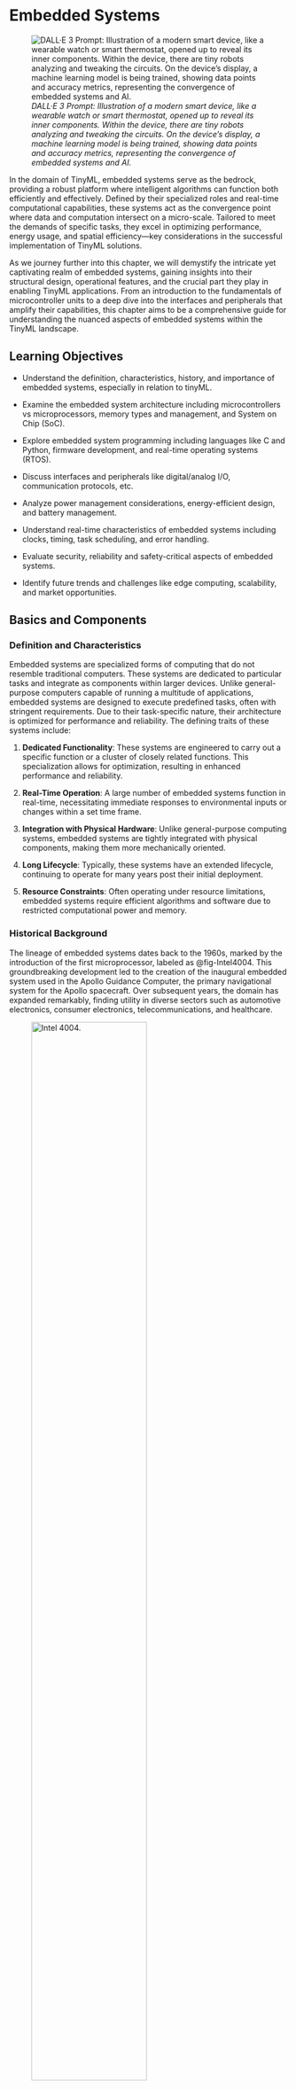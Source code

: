# Embedded Systems

![_DALL·E 3 Prompt: Illustration of a modern smart device, like a wearable watch or smart thermostat, opened up to reveal its inner components. Within the device, there are tiny robots analyzing and tweaking the circuits. On the device's display, a machine learning model is being trained, showing data points and accuracy metrics, representing the convergence of embedded systems and AI._](./images/png/cover_embedded_sys.png)

In the domain of TinyML, embedded systems serve as the bedrock, providing a robust platform where intelligent algorithms can function both efficiently and effectively. Defined by their specialized roles and real-time computational capabilities, these systems act as the convergence point where data and computation intersect on a micro-scale. Tailored to meet the demands of specific tasks, they excel in optimizing performance, energy usage, and spatial efficiency—key considerations in the successful implementation of TinyML solutions.

As we journey further into this chapter, we will demystify the intricate yet captivating realm of embedded systems, gaining insights into their structural design, operational features, and the crucial part they play in enabling TinyML applications. From an introduction to the fundamentals of microcontroller units to a deep dive into the interfaces and peripherals that amplify their capabilities, this chapter aims to be a comprehensive guide for understanding the nuanced aspects of embedded systems within the TinyML landscape.

::: {.callout-tip}

## Learning Objectives

* Understand the definition, characteristics, history, and importance of embedded systems, especially in relation to tinyML.

* Examine the embedded system architecture including microcontrollers vs microprocessors, memory types and management, and System on Chip (SoC).

* Explore embedded system programming including languages like C and Python, firmware development, and real-time operating systems (RTOS).

* Discuss interfaces and peripherals like digital/analog I/O, communication protocols, etc.

* Analyze power management considerations, energy-efficient design, and battery management.

* Understand real-time characteristics of embedded systems including clocks, timing, task scheduling, and error handling.

* Evaluate security, reliability and safety-critical aspects of embedded systems.

* Identify future trends and challenges like edge computing, scalability, and market opportunities.

:::

## Basics and Components

### Definition and Characteristics

Embedded systems are specialized forms of computing that do not resemble traditional computers. These systems are dedicated to particular tasks and integrate as components within larger devices. Unlike general-purpose computers capable of running a multitude of applications, embedded systems are designed to execute predefined tasks, often with stringent requirements. Due to their task-specific nature, their architecture is optimized for performance and reliability. The defining traits of these systems include:

1. **Dedicated Functionality**: These systems are engineered to carry out a specific function or a cluster of closely related functions. This specialization allows for optimization, resulting in enhanced performance and reliability.

2. **Real-Time Operation**: A large number of embedded systems function in real-time, necessitating immediate responses to environmental inputs or changes within a set time frame.

3. **Integration with Physical Hardware**: Unlike general-purpose computing systems, embedded systems are tightly integrated with physical components, making them more mechanically oriented.

4. **Long Lifecycle**: Typically, these systems have an extended lifecycle, continuing to operate for many years post their initial deployment.

5. **Resource Constraints**: Often operating under resource limitations, embedded systems require efficient algorithms and software due to restricted computational power and memory.

### Historical Background

The lineage of embedded systems dates back to the 1960s, marked by the introduction of the first microprocessor, labeled as @fig-Intel4004. This groundbreaking development led to the creation of the inaugural embedded system used in the Apollo Guidance Computer, the primary navigational system for the Apollo spacecraft. Over subsequent years, the domain has expanded remarkably, finding utility in diverse sectors such as automotive electronics, consumer electronics, telecommunications, and healthcare.

![Intel 4004.](https://spectrum.ieee.org/media-library/photo-intel.jpg?id=25586036&width=500){#fig-Intel4004 width=70%}

### Importance in tinyML

Within the tinyML framework, embedded systems constitute a vital frontier. The direct integration of machine learning algorithms into these systems enables intelligent, edge-based decision-making, thereby minimizing latency and bolstering security. Here are several factors that underscore the importance of embedded systems in the tinyML ecosystem:

1. **Edge Computing**: By localizing computation near the data source, embedded systems amplify efficiency and diminish the need for continuous interaction with centralized data repositories.

2. **Low Power Consumption**: Designed for minimal energy usage, embedded systems in tinyML are particularly suited for battery-dependent devices and Internet of Things applications.

3. **Real-Time Analysis and Decision Making**: These systems can conduct instantaneous data analysis, facilitating immediate decisions based on the generated insights.

4. **Security and Privacy**: Local data processing on embedded systems enhances security and privacy by reducing the likelihood of data interception during transmission.

5. **Cost-Effective**: The deployment of machine learning models on embedded systems can be economically advantageous, particularly when data transmission and cloud storage could incur substantial costs.

As we progress further into this chapter, we will uncover the complexities that dictate the operations of embedded systems and examine how they serve as the foundational layer upon which tinyML is built, heralding a future filled with integrated, intelligent, and efficient devices and systems.

## Embedded System Architecture

The architectural layout of embedded systems serves as the schematic that outlines the structure and operations of these specialized entities. It sheds light on the interactions and collaborations among various components within an embedded system. This section will dissect the key elements of the architecture, including microcontrollers, microprocessors, diverse types of memory and their management, as well as the complexities of System on Chip (SoC).

### Microcontrollers vs Microprocessors

Comprehending the distinctions between microcontrollers and microprocessors is essential for understanding the basics of embedded system architecture. In this section, we will explore the unique attributes of each:

* **Microcontrollers**

  Microcontrollers are compact, integrated circuits engineered to control specific functions within an embedded system. They incorporate a processor, memory, and input/output peripherals within a single unit, as depicted in @fig-microcontroller, simplifying the overall system design. Microcontrollers are generally employed in applications where computational demands are moderate and cost-effectiveness is a primary consideration.

  **Characteristics**:
  * Single-chip solution
  * On-chip memory and peripherals
  * Minimal energy consumption
  * Well-suited for control-oriented tasks

![Microcontrollers](https://electronicsforu.com/wp-contents/uploads/2016/05/8c2acbb3d9c4ab2807cec1275225fec7.jpg){#fig-microcontroller width=70%}

* **Microprocessors**

  In contrast, microprocessors are more intricate and serve as the central processing unit within a system. They lack the integrated memory and input/output peripherals commonly found in microcontrollers. These processors are typically present in systems requiring elevated computational power and adaptability. They are suitable for devices where high processing power is a necessity and the tasks are data-intensive.

  **Characteristics**:
  * Necessitates external components like memory and input/output peripherals
  * Elevated processing power in comparison to microcontrollers
  * Greater flexibility for connectivity with diverse components
  * Well-suited for data-intensive tasks

![Microcontrollers vs Microprocessors Comparison](images/png/microprocessor_vs_microcontroller.png)

### Memory Types and Management

Embedded systems utilize a variety of memory types, each fulfilling specific roles. Efficient memory management is vital for optimizing both performance and resource utilization. The following section elaborates on different types of memory and their management within the context of embedded systems:

* **ROM (Read-Only Memory)**: This non-volatile memory retains data written during the manufacturing process and remains unaltered throughout the lifespan of the device. It houses firmware and boot-up instructions.

* **RAM (Random Access Memory)**: This volatile memory stores transient data generated during system operation. It is faster and permits read-write operations, but data is lost when power is disconnected.

* **Flash Memory**: This is a type of non-volatile memory that can be electrically erased and reprogrammed. It is commonly used for storing firmware or data that must be retained between system reboots.

**Memory Management**:

* **Static Memory Allocation**: In this approach, memory is allocated prior to runtime and remains fixed throughout system operation.

* **Dynamic Memory Allocation**: Here, memory is allocated during runtime, offering flexibility but introducing the risk of increased complexity and potential memory leaks.

### System on Chip (SoC)

The majority of embedded systems are Systems on Chip (SoCs). An SoC embodies an advanced level of integration technology, incorporating most components required to construct a complete system onto a single chip. It often includes a microprocessor or microcontroller, blocks of memory, peripheral interfaces, and other requisite components for a fully operational system. Below is a detailed examination of its characteristics and applications:

* **Integration of Multiple Components**: SoCs consolidate multiple components like CPUs, memory, and peripherals onto a single chip, facilitating higher levels of integration and reducing the need for external components.

* **Power Efficiency**: The high degree of integration often results in SoCs being more power-efficient compared to systems assembled from separate chips.

* **Cost-Effectiveness**: The integrated nature leads to reduced manufacturing expenses, as fewer individual components are needed.

* **Applications**: SoCs are employed in a diverse range of sectors including mobile computing, automotive electronics, and Internet of Things devices where compact form factors and energy efficiency are highly valued.

Here is a list of widely recognized SoCs that have found substantial applications across various domains:

1. **Qualcomm Snapdragon**: Predominantly used in smartphones and tablets, these SoCs offer a blend of processing power, graphics, and connectivity features.

2. **Apple A-series**: Custom-developed SoCs by Apple, used in their lineup of iPhones, iPads, and in certain versions of Apple TV and HomePod. Notable examples include the A14 Bionic and A15 Bionic chips.

3. **Samsung Exynos**: Developed by Samsung, these SoCs are extensively used in their range of smartphones, tablets, and other electronic devices.

4. **NVIDIA Tegra**: Initially intended for mobile devices, these SoCs have found significant applications in automotive and gaming consoles, such as the Nintendo Switch. A visual representation can be seen below in @fig-soc.

5. **Intel Atom**: Employed in a wide array of systems including netbooks, smartphones, and even embedded systems, these SoCs are known for their power efficiency.

6. **MediaTek Helio**: Commonly found in budget to mid-range smartphones, these chips offer a balanced mix of power efficiency and performance.

7. **Broadcom SoCs**: Extensively used in networking equipment, Broadcom provides a variety of SoCs with diverse functionalities, including those optimized for wireless communications and data processing.

8. **Texas Instruments (TI) OMAP**: Previously popular in smartphones and tablets, these SoCs offered a range of functionalities including multimedia processing and connectivity.

9. **Xilinx Zynq**: Mainly used in embedded systems for industrial automation and in applications requiring high levels of data processing, such as advanced driver-assistance systems (ADAS).

10. **Altera SoC FPGA**: Now a part of Intel, these SoCs combine FPGA technology with ARM cores, offering flexibility and performance for a range of applications including automotive and industrial systems.

![NVIDIA's Tegra 2 combines two ARM Cortex-A9 cores with an ARM7 for SoC management tasks.](https://www.bdti.com/sites/default/files/insidedsp/articlepix/201110/Tegra2.jpg){#fig-soc width=70%}

Each of these Systems on Chip (SoCs) offers a unique array of features and capabilities, tailored to meet the diverse demands of an ever-evolving technological landscape. They consolidate multiple components onto a single chip, delivering power efficiency, cost-effectiveness, and compact solutions suitable for contemporary electronic devices.

## Embedded System Programming

Programming for embedded systems differs significantly from traditional software development, being specifically designed to navigate the constraints of limited resources and real-time requirements commonly associated with embedded hardware. This section aims to shed light on the distinct programming languages employed, delve into the subtleties of firmware development, and explore the pivotal role of Real-time Operating Systems (RTOS) in this specialized domain.

### Programming Languages: C, C++, Python, etc

Choosing the right programming languages is essential in embedded systems, often emphasizing direct hardware interaction and memory usage optimization. Here, we will examine the unique attributes of these languages and how they differ from those commonly used in more conventional computing systems:

* **C**: Often considered the bedrock of embedded systems programming, the C language enables direct engagement with hardware, providing capabilities for bit-wise operations and memory address manipulation. Its procedural nature and low-level functionalities make it the preferred choice for resource-constrained environments, particularly for firmware development.

* **C++**: Building upon the foundational principles of C, C++ incorporates object-oriented features, promoting organized and modular code development. Despite its inherent complexity, it is employed in scenarios where higher-level abstractions do not undermine the detailed control offered by C.

* **Python**: Although not a traditional choice for embedded systems due to its higher memory consumption and runtime delays, Python is gradually gaining traction in the embedded sphere, particularly in systems with less stringent resource limitations. A specialized variant known as MicroPython has been developed, optimized for microcontrollers and retaining the simplicity and ease of Python. This flexible programming paradigm facilitates quick prototyping and development, as illustrated by the code snippet below that interfaces with pins on a [PyBoard](https://store.micropython.org/).

```python
import pyb # Package from PyBoard

# turn on an LED
pyb.LED(1).on()

# print some text to the serial console
print('Hello MicroPython!')
```

**Comparison with Traditional Systems**:
In contrast to mainstream computing systems, where languages like Java, Python, or JavaScript are lauded for their ease of development and extensive libraries, embedded systems favor languages that provide fine-grained control over hardware and opportunities for optimization, all while carefully navigating resource constraints.

### Firmware Development

Firmware development in embedded systems involves creating programs that are permanently stored in the device's non-volatile memory, ensuring consistent operation. This section outlines how firmware development diverges from software development in traditional computing systems:

1. **Resource Optimization**: The imperative for continual optimization is paramount, enabling the code to operate within the limitations of restricted memory and processing capabilities.

2. **Hardware Interaction**: Firmware often maintains a close relationship with hardware, requiring an in-depth understanding of hardware components and their functionalities.

3. **Lifecycle Management**: Firmware updates are less frequent than software updates in traditional systems, necessitating rigorous testing to prevent failures that could lead to hardware malfunctions.

4. **Security Concerns**: Given its integral role, firmware is a potential target for security breaches, necessitating meticulous attention to security aspects, including secure coding practices and encryption protocols.

### Real-time Operating Systems (RTOS)

RTOSs serve as the backbone for real-time embedded systems, managing task execution in a predictable and deterministic manner. This is a marked departure from operating systems in general-purpose computing, as outlined below:

1. **Deterministic Timing**: RTOSs are designed to respond to inputs or events within a well-defined time frame, fulfilling the stringent time-sensitive requirements of many embedded systems.

2. **Task Prioritization**: These systems enable task prioritization, allowing critical tasks to receive preferential processing time over less crucial tasks.

3. **Microkernel Architecture**: Many RTOSs employ a microkernel architecture, epitomizing efficiency and minimalism by focusing solely on essential functionalities.

4. **Memory Management**: Memory management in RTOSs is often more streamlined compared to their counterparts in traditional operating systems, contributing to quick response times and operational efficiency.

**Examples of RTOS**: Notable instances in this category include [FreeRTOS](https://www.freertos.org/index.html), [RTEMS](https://www.rtems.org/), and [VxWorks](https://en.wikipedia.org/wiki/VxWorks), each providing unique features tailored to meet the varied needs of different embedded systems applications.

## Interfaces and Peripherals

Embedded systems engage with the external environment through a range of interfaces and peripherals, which are often more specialized and streamlined than those in general-purpose systems. Let us explore these in detail:

### Digital I/O

Digital Input/Output (I/O) interfaces are fundamental to embedded systems, enabling interaction with other devices and components. For instance, a digital I/O pin may be used to read a binary signal (0 or 1) from sensors or to control actuators. In embedded systems, these I/O ports often operate under strict timing constraints, a

 requirement less common in general-purpose computing systems. Moreover, these systems are usually programmed for specific, optimized operations on digital signals, sometimes needing to function in real-time or near-real-time settings.

### Analog Interfaces

Analog interfaces in embedded systems are vital for interacting with a predominantly analog world. These interfaces may include components like Analog-to-Digital Converters (ADCs) and Digital-to-Analog Converters (DACs). For example, ADCs can be employed to read sensor data from environmental sensors such as temperature or humidity sensors, converting real-world analog data into a digital format that the microcontroller can process.

In contrast to general-purpose systems, embedded systems often utilize analog interfaces more directly and frequently, especially in sensor-integrated applications that require the conversion of a broad range of analog signals into digital data for further processing and analysis.

If you examine @fig-nicla-io closely, you will notice indications of I/O pinouts for analog, digital, and communication layouts.

![Nicla Vision pinout](https://content.arduino.cc/assets/ABX00051-pinout.png){#fig-nicla-io}

### Communication Protocols (SPI, I2C, UART, etc.)

Communication protocols act as the channels that enable communication between various components within or connected to an embedded system. Let us examine some commonly used ones:

* **SPI (Serial Peripheral Interface)**: This synchronous serial communication protocol is primarily used for short-distance communication in embedded systems. For instance, it is frequently employed in communications with SD cards and TFT displays.

* **I2C (Inter-Integrated Circuit)**: This multi-master, multi-slave, packet-switched, single-ended, serial communication bus is widely used in embedded systems to connect low-speed peripherals to motherboards, embedded systems, or cell phones. It is valued for its simplicity and low pin count.

* **UART (Universal Asynchronous Receiver-Transmitter)**: This protocol enables asynchronous serial communication between devices. It is commonly used in embedded systems to transmit data between devices over a serial port, such as sending data logs from a sensor node to a computer.

Compared to general-purpose systems, communication protocols in embedded systems are often more finely tuned for speed and reliability, especially in critical applications where data transmission integrity is crucial. Additionally, these protocols may be directly integrated into the microcontroller, facilitating more cohesive and seamless interactions between components, a feature less commonly observed in general-purpose systems.

## Power Management in Embedded Systems

Power management is a critical focus area in the design of embedded systems, influencing both the system's efficiency and its applicability in real-world scenarios. The wide range of applications for embedded systems, from handheld devices to industrial equipment, highlights the need for meticulous power management. Let us explore this essential aspect of embedded systems:

### Power Consumption Considerations

In embedded systems, power consumption is a key factor that dictates both performance and longevity. Microcontrollers in these systems usually operate within a voltage range of 1.8V to 5V, with current consumption varying from microamperes (μA) to milliamperes (mA) during active states. In sleep or standby modes, the current consumption can drop to nanoamperes (nA), extending battery life.

In contrast, general-purpose computing systems like desktop computers consume power on the scale of tens to hundreds of watts, several orders of magnitude higher than embedded systems. This significant difference underscores the need for careful power management in embedded systems, where the power budget is often much more limited.

Managing power consumption involves a complex interplay of factors such as operating voltage, clock frequency, and the specific tasks the system performs. Engineers often find themselves balancing power consumption against performance and responsiveness, navigating a complex landscape of trade-offs.

### Energy-Efficient Design

Incorporating energy efficiency into the design phase is crucial for the successful deployment of embedded systems. Techniques like dynamic voltage and frequency scaling (DVFS) are often employed, allowing the system to adjust voltage and frequency dynamically based on processing needs, thereby optimizing power consumption.

Additionally, the use of low-power modes, where non-essential peripherals are deactivated or clock frequencies are reduced, can significantly conserve energy. For example, deep sleep modes that consume as little as 100 nA can dramatically extend battery life, particularly in battery-operated embedded systems.

The architecture of the microcontroller, especially its instruction set architecture (ISA), is often highly specialized to eliminate unnecessary complexities that could increase power consumption. This specialization allows operations to be executed in fewer cycles compared to general-purpose processors, reducing the power consumed per operation. Moreover, these specialized ISAs are designed to efficiently execute the specific tasks that the embedded system is intended to perform, optimizing the execution path and thereby saving energy.

### Battery Management

Managing batteries is an integral component of power management strategies in embedded systems. The goal is to maximize battery life without sacrificing performance. Battery-powered embedded systems often use lithium-ion or lithium-polymer batteries due to their high energy density and rechargeable features. These batteries typically have a voltage range of 3.7V to 4.2V per cell. For example, the [Nicla Vision](https://store.arduino.cc/products/nicla-vision) utilizes a 3.7V battery, as shown in @fig-battery.

![Nicla Vision battery](https://content.arduino.cc/assets/nicla_vision_battery.png){#fig-battery}

By focusing on these elements, engineers can create systems that not only meet functional requirements but do so in a manner that reflects a deep understanding of the broader impacts of technology on society and the environment.

Engineers are tasked with implementing methods such as effective charge regulation, protection against voltage spikes, and thermal monitoring to ensure the longevity and health of the battery. Additionally, the incorporation of systems that can tap into renewable energy sources like solar or kinetic energy can augment battery reserves, leading to enduring and eco-friendly solutions.

The emphasis on power management is driven by the imperative to make the most of available resources, prolong battery longevity, and minimize operational expenditures. In scenarios where the embedded systems are situated in remote or hard-to-reach locations, adept power management can substantially cut down on the frequency of maintenance visits, thereby guaranteeing continuous and seamless functionality.

It's fair to assert that power management goes beyond being a mere technical specification in embedded systems; it serves as a pivotal factor that can either make or break the success of a project. Significant engineering effort is channeled into fine-tuning power management approaches, aiming to develop systems that are not just operationally efficient but also environmentally sustainable. This reflects a profound dedication to both technological innovation and excellence within the realm of embedded systems.

## Real-Time Characteristics

Within the complex tapestry of embedded systems, real-time attributes serve as essential threads, interlacing various components and tasks into a unified, responsive whole. This element, often specific to embedded systems, occupies a vital role in both their architecture and functionality, endowing them with the nimbleness and accuracy needed for timely interaction with their surroundings. Let's examine the nuances that underscore the real-time attributes of embedded systems:

### Real-time Clocks

Real-time clocks (RTCs) hold a central position in embedded systems, offering an accurate time benchmark that directs the system's activities. These clocks frequently come with battery backups to maintain reliable timekeeping, even when the primary power source is compromised. The role of RTCs is more critical and widespread in embedded systems compared to general-purpose computing, where timekeeping, while important, usually doesn't govern the core operations of the system.

For example, in the realm of industrial automation, RTCs facilitate the precise coordination of tasks, ensuring synchronized and timely processes. They are particularly crucial in scenarios requiring time-stamped data, such as environmental monitoring systems where the accuracy and time relevance of data are imperative.

### Timing and Synchronization

Timing and synchronization stand as defining features of embedded systems, requiring various components and processes to operate in concert. The essence of a real-time embedded system is shaped by its capability to execute tasks within a specified time window. Such systems often have rigorous timing constraints, necessitating synchronization methods that are both sturdy and exact.

In the context of automotive control systems, the synchronized and timely operation of diverse sensors and actuators is imperative for both safety and peak performance. This sharply contrasts with general-purpose systems, where timing, though managed, usually lacks immediate and critical consequences.

### Task Management and Scheduling

In the world of embedded systems, the management and scheduling of tasks are crucial for effective real-time responses. Task schedulers in these systems often use techniques like priority scheduling, where tasks are ranked by importance, allowing higher-priority tasks to interrupt those of lower priority. This is especially critical in systems where some functions have greater urgency.

For example, in medical devices such as pacemakers, the punctual delivery of electrical impulses is a high-priority task, and the scheduler must give it precedence over all other activities to ensure patient safety. This level of refined scheduling and task management sets embedded systems apart from the more adaptable but less deterministic scheduling seen in general-purpose systems.

### Error Handling and Fault Tolerance

To enhance their real-time features, embedded systems frequently incorporate mechanisms for error detection and fault resilience. These are engineered to swiftly identify and rectify errors or to sustain system functionality even when faults occur. In aviation control systems, for instance, real-time fault tolerance is essential for maintaining the stability and safety of drones. This meticulous approach to error management is somewhat unique to embedded systems, accentuating the critical nature of many such applications.

The real-time attributes of embedded systems distinguish them, creating an environment where accuracy, synchrony, and prompt responses are not optional but obligatory. These attributes resonate across a wide range of applications, from automotive systems to industrial automation and healthcare devices, highlighting the role of embedded systems as quiet yet potent conductors of a technologically synchronized world. Through their real-time features, embedded systems offer solutions that not only satisfy functional needs but do so with a degree of precision and dependability that is both extraordinary and essential in today's world.

## Security and Reliability

In an increasingly interconnected and tech-dependent world, the issues of security and reliability have risen to become primary considerations in system engineering. This is especially true for embedded systems, which often serve as key components in critical infrastructures and applications, thereby raising the stakes considerably. Let's explore the crucial elements that fortify the bastion of security and reliability in embedded systems:

### Secure Boot and Root of Trust

Embedded systems are increasingly central to a variety of critical applications, making it imperative to assure their authenticity and integrity from the moment they boot up. The secure boot sequence serves as a foundational element in this security framework, permitting the system to run only code that has been authenticated and deemed trustworthy. This is often augmented by a "Root of Trust," a stable and secure environment, typically hardware-based, that validates the initial firmware and each subsequent layer of software during the boot-up sequence.

For example, in financial settings involving Point-of-Sale (POS) terminals, a secure boot mechanism guarantees that the firmware remains intact and secure, thereby preventing any malicious alterations that could lead to significant data breaches. Likewise, in the realm of home automation, a strong secure boot process acts as a barrier to unauthorized access, thereby protecting user data and privacy.

### Fault Tolerance

Fault tolerance is an essential quality in embedded systems, granting them the ability to maintain functionality even when faced with faults or system failures. This resilience is achieved through various means such as redundancy, where vital components are replicated to assume control in the event of a failure, or via sophisticated error detection and correction methods.

In sectors like aerospace and aviation, fault tolerance is not merely an advantageous feature but an obligatory specification. For instance, aircraft control systems utilize multiple redundant configurations that operate in parallel to assure uninterrupted functionality, even if a component fails. This degree of fault tolerance provides a heightened level of reliability, enabling the system to endure failures without disastrous outcomes, a feature that distinguishes it from conventional computing systems.

### Safety-Critical Systems

Safety-critical systems are defined as those where a malfunction could lead to loss of life, substantial property damage, or environmental degradation. Such systems demand rigorous design protocols to guarantee the highest levels of reliability and safety. Embedded systems falling under this classification often comply with stringent development guidelines and are subject to exhaustive testing to confirm their safety and reliability metrics.

For instance, in automotive safety features like Anti-lock Braking Systems (ABS) and Electronic Stability Control (ESC), embedded controllers are crucial. These controllers are engineered in accordance with rigorous standards like [ISO 26262](https://www.iso.org/standard/43464.html), ensuring they meet the elevated safety and reliability criteria essential for safeguarding lives. In the healthcare sector, devices such as pacemakers and infusion pumps are categorized as safety-critical, where the dependability of embedded systems can quite literally be life-altering.

The focus on security and reliability in embedded systems is of paramount importance, a point that is often underestimated by many. As these systems become increasingly woven into the fabric of our everyday lives and critical infrastructure, the principles of security and reliability serve as guiding lights in their development and deployment. Through features like secure booting and fault tolerance, these systems offer not just operational efficiency but also a layer of trust and security, providing a steadfast and secure anchor in a rapidly evolving technological landscape. These foundational tenets shape today's embedded systems, molding them into dependable stewards and proficient operators in various critical domains of contemporary society.

## Future Trends and Challenges

Arm, the leading producer of microcontrollers, has reached a milestone by shipping an unprecedented 8.0 billion chips, either directly or through its partners. This takes the total number of chips shipped to date to an astounding quarter of a trillion, or 250 billion [@Thefutur92:online]!

As we find ourselves at the threshold of a new era marked by extraordinary growth in the embedded systems sector, it becomes both exhilarating and imperative to scrutinize the emerging trends and challenges that lie ahead. From the expanding horizons of edge computing to the imperatives of scalability, the landscape is poised for transformation, unveiling new realms of both opportunities and challenges. Let's explore the evolving frontier that awaits embedded systems:

### Edge Computing and IoT

With the rapid expansion of the Internet of Things (IoT), edge computing is gaining increasing prominence. Essentially, edge computing enables data to be processed closer to its source, thereby reducing latency and alleviating the burden on centralized data centers. This shift in computing paradigms is anticipated to revolutionize embedded systems, endowing them with enhanced processing power and the intelligence to perform intricate tasks on-site.

Additionally, as the IoT is projected to include billions of interconnected devices worldwide, embedded systems are slated to be the linchpin in ensuring smooth connectivity and interoperability among a diverse set of devices. This interconnected ecosystem is expected to enable real-time analytics and decision-making, laying the groundwork for more intelligent cities, industries, and households. The challenge resides in crafting systems that are secure, energy-efficient, and adept at managing the anticipated data deluge effectively.

### Scalability and Upgradation

As the landscape of embedded systems continues its evolutionary trajectory, the focus will increasingly turn towards scalability and ease of upgradation. Systems will be required to adapt to evolving technologies and user needs without undergoing extensive modifications. This necessitates modular architectures and adherence to open standards, facilitating the effortless incorporation of new functionalities and features.

Moreover, in light of rapid technological advancements, embedded systems will need to incorporate capabilities for remote updates and maintenance to ensure their continued relevance and longevity. The responsibility will fall on the shoulders of developers and manufacturers to engineer systems that not only satisfy current needs but are also prepared for future enhancements, thereby securing a path for sustainable and progressive development.

### Market Opportunities

The market landscape for embedded systems is on the cusp of dynamic changes. As various industries accelerate their adoption of automation and digital transformation, the demand for advanced embedded systems is set to skyrocket. The integration of Artificial Intelligence (AI) and Machine Learning (ML) into embedded systems is expected to offer unparalleled levels of intelligence and automation.

At the same time, burgeoning opportunities are emerging in sectors like consumer electronics, automotive, healthcare, and industrial applications. While this growth presents enormous potential for innovation, it also introduces challenges such as heightened competition and the necessity for adherence to evolving regulatory frameworks. Companies entering this arena will need to exhibit agility, innovation, and adaptability to the shifting market conditions in order to establish a competitive edge.

## Conclusion

The table provides a side-by-side comparison between these two distinct types of computing systems, covering a range of categories including processing power, memory capabilities, user interface, and real-time functionalities, among others. The aim of this comparative analysis is to offer readers a concise yet thorough understanding of the unique attributes and specificities of both conventional and embedded computing systems. This, in turn, enables a more nuanced and informed grasp of their respective roles in today's computing landscape.

| Category                    | Traditional Computing System            | Embedded System Architecture            |
|-----------------------------|-----------------------------------------|------------------------------------------|
| **Hardware Characteristics**|                                         |                                          |
| Processing Power            | High (Multi-core processors)            | Moderate to Low (Single/Multi-core, optimized for specific tasks) |
| Memory                      | High (Upgradable)                        | Limited (Fixed)                          |
| Storage                     | High (Upgradable)                        | Limited (Fixed or expandable to a certain extent) |
| Hardware Scalability        | High (Can upgrade various components)   | Low (Hardware is often fixed and focused)|
| **Software Characteristics**|                                         |                                          |
| Operating System            | General Purpose (Windows, Linux, macOS) | Real-Time Operating System (RTOS) or No OS |
| Development Flexibility     | High (Supports multiple programming languages and frameworks) | Moderate (Focused on specific programming languages and tools) |
| **Performance & Efficiency**|                                        |                                         |
| Power Consumption           | High                                    | Low (Optimized for energy efficiency)   |
| Real-Time Capabilities      | Limited (Not optimized for real-time tasks) | High (Designed for real-time tasks)   |
| **User Interaction**        |                                         |                                         |
| User Interface              | Complex (GUI-Based)                     | Simple or None (Can be GUI, command-line, or none) |
| Connectivity                | Extensive (Multiple ports and connectivity options) | Limited (Focused on necessary connectivity options) |
| **Lifecycle & Maintenance** |                                         |                                         |
| Maintenance                 | Regular Maintenance Required            | Low Maintenance (Set up to run specific tasks consistently) |
| Lifecycle                   | Shorter (Due to rapid technological advancements) | Longer (Designed to perform specific tasks over a long period) |
| **Cost and Use Cases**      |                                         |                                         |
| Cost                        | Variable (Can be high depending on specifications) | Generally Lower (Due to focused functionalities) |
| Use Cases                   | General (Various applications across sectors) | Specific (Dedicated to particular tasks or applications) |

As we gaze into the future, it's clear that the realm of embedded systems stands on the cusp of a transformative era, characterized by groundbreaking innovations, abundant opportunities, and formidable challenges. The horizon is replete with the promise of enhanced connectivity, heightened intelligence, and superior efficiency, carving out a trajectory where embedded systems will serve as the guiding force behind society's technological progress. The path forward is one of discovery and adaptability, where the confluence of technological prowess and creative ingenuity will sculpt a future that is not only rich in technological advancements but also attuned to the intricate and continually shifting needs of a dynamic global landscape. It's a field teeming with possibilities, inviting trailblazers to embark on a journey to define the parameters of a bright and flourishing future.

## Exercises

Now would be a great time for you to get your hands on a real embedded device, and get it setup.

::: {.callout-tip}

## Nicla Vision

If you want to play with an embedded system, try out the Nicla Vision

[Setup Nicla Vision](../niclav_sys/niclav_sys.qmd)

:::
